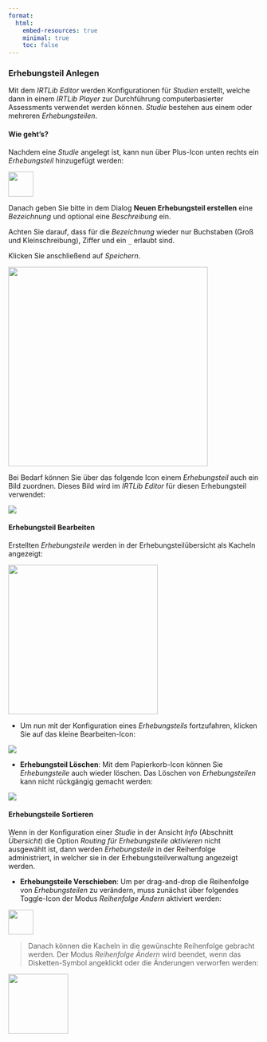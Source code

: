 ```yaml
---
format:
  html:
    embed-resources: true
    minimal: true 
    toc: false
---
```


### Erhebungsteil Anlegen

Mit dem *IRTLib Editor* werden Konfigurationen für *Studien* erstellt, welche dann in einem *IRTLib Player* zur Durchführung computerbasierter Assessments verwendet werden können. *Studie* bestehen aus einem oder mehreren *Erhebungsteilen*. 

#### Wie geht's?

Nachdem eine *Studie* angelegt ist, kann nun über Plus-Icon unten rechts ein *Erhebungsteil* hinzugefügt werden:

![](img/icon-plus.png){width="50" fig-align="left"}

Danach geben Sie bitte in dem Dialog **Neuen Erhebungsteil erstellen** eine *Bezeichnung* und optional eine *Beschreibung* ein.

Achten Sie darauf, dass für die *Bezeichnung* wieder nur Buchstaben (Groß und Kleinschreibung), Ziffer und ein `_` erlaubt sind.


Klicken Sie anschließend auf *Speichern*.

![](img/screenshot-new-study-part-empty-DEU.png){width="400" fig-align="left"}

Bei Bedarf können Sie über das folgende Icon einem *Erhebungsteil* auch ein Bild zuordnen. Dieses Bild wird im *IRTLib Editor* für diesen Erhebungsteil verwendet:

![](img/icon-study-image.png){fig-align="left"}

#### Erhebungsteil Bearbeiten

Erstellten *Erhebungsteile* werden in der Erhebungsteilübersicht als Kacheln angezeigt:

![](img/screenshot-new-study-part-card.DEU.png){width="300" fig-align="left"}

* Um nun mit der Konfiguration eines *Erhebungsteils* fortzufahren, klicken Sie auf das kleine Bearbeiten-Icon:

![](img/icon-edit.png){fig-align="left"}

* **Erhebungsteil Löschen**: Mit dem Papierkorb-Icon können Sie *Erhebungsteile* auch wieder löschen. Das Löschen von *Erhebungsteilen* kann nicht rückgängig gemacht werden:

![](img/icon-delete.png){fig-align="left"}
 
#### Erhebungsteile Sortieren

Wenn in der Konfiguration einer *Studie* in der Ansicht *Info* (Abschnitt *Übersicht*) die Option *Routing für Erhebungsteile aktivieren* nicht ausgewählt ist, dann werden *Erhebungsteile* in der Reihenfolge administriert, in welcher sie in der Erhebungsteilverwaltung angezeigt werden.

* **Erhebungsteile Verschieben**: Um per drag-and-drop die Reihenfolge von *Erhebungsteilen* zu verändern, muss zunächst über folgendes Toggle-Icon der Modus  *Reihenfolge Ändern* aktiviert werden:

![](img/icon-toggle.png){width="50" fig-align="left"}

> Danach können die Kacheln in die gewünschte Reihenfolge gebracht werden. Der Modus *Reihenfolge Ändern* wird beendet, wenn das Disketten-Symbol angeklickt oder die Änderungen verworfen werden: 

![](img/screenshot-icons-undo-and-save-01.png){width="120" fig-align="left"}